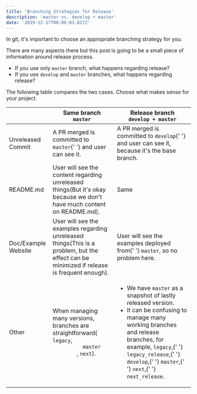 ```yaml
---
title: 'Branching Strategies for Release'
description: 'master vs. develop + master'
date: '2019-12-17T00:06:03.027Z'
---
```


In git, it's important to choose an appropriate branching strategy for you.

There are many aspects there but this post is going to be a small piece of information around release process.

- If you use only `master` branch, what happens regarding release?
- If you use `develop` and `master` branches, what happens regarding release?

The following table compares the two cases. Choose what makes sense for your project.

<table class="table-fixed">
  <thead>
    <tr>
      <th class="border w-1/6 px-4 py-2"></th>
      <th class="border w-1/3 px-4 py-2">
        Same branch
        <br />
        <code class="language-text">master</code>
      </th>
      <th class="border w-1/3 px-4 py-2">
        Release branch
        <br />
        <code class="language-text">develop + master</code>
      </th>
    </tr>
  </thead>
  <tbody>
    <tr>
      <td class="border px-4 py-2 font-semibold">Unreleased Commit</td>
      <td class="border px-4 py-2">
        A PR merged is committed to <code class="language-text">master</code>{' '}
        and user can see it.
      </td>
      <td class="border px-4 py-2">
        A PR merged is committed to <code class="language-text">develop</code>{' '}
        and user can see it, because it's the base branch.
      </td>
    </tr>
    <tr class="bg-gray-100">
      <td class="border px-4 py-2 font-semibold">README.md</td>
      <td class="border px-4 py-2">
        User will see the content regarding unreleased things(But it's okay
        because we don't have much content on README.md).
      </td>
      <td class="border px-4 py-2">Same</td>
    </tr>
    <tr>
      <td class="border px-4 py-2 font-semibold">Doc/Example Website</td>
      <td class="border px-4 py-2">
        User will see the examples regarding unreleased things(This is a
        problem, but the effect can be minimized if release is frequent enough).
      </td>
      <td class="border px-4 py-2">
        User will see the examples deployed from{' '}
        <code class="language-text">master</code>, so no problem here.
      </td>
    </tr>
    <tr>
      <td class="border px-4 py-2 font-semibold">Other</td>
      <td class="border px-4 py-2">
        When managing many versions, branches are straightforward(
        <code class="language-text">legacy</code>, <code class="language-text">
          master
        </code>, <code class="language-text">next</code>).
      </td>
      <td class="border px-4 py-2">
        <ul>
          <li>
            We have <code class="language-text">master</code> as a snapshot of
            lastly released version.
          </li>
          <li>
            It can be confusing to manage many working branches and release
            branches, for example, <code class="language-text">legacy</code>,{' '}
            <code class="language-text">legacy_release</code>,{' '}
            <code class="language-text">develop</code>,{' '}
            <code class="language-text">master</code>,{' '}
            <code class="language-text">next</code>,{' '}
            <code class="language-text">next_release</code>.
          </li>
        </ul>
      </td>
    </tr>
  </tbody>
</table>
